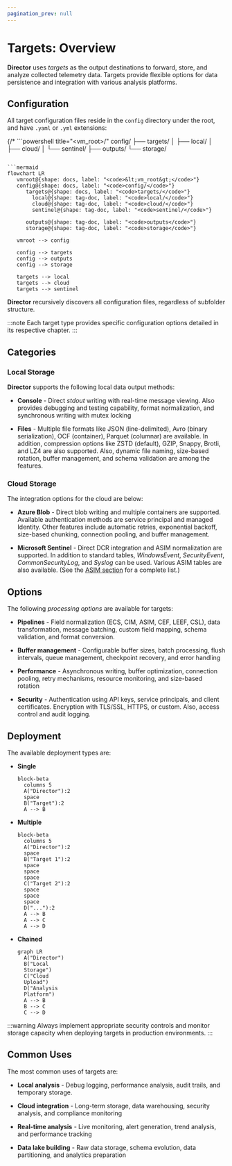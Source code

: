 ```yaml
---
pagination_prev: null
---
```


# Targets: Overview

**Director** uses _targets_ as the output destinations to forward, store, and analyze collected telemetry data. Targets provide flexible options for data persistence and integration with various analysis platforms.

## Configuration

All target configuration files reside in the `config` directory under the root, and have `.yaml` or `.yml` extensions:

{/* ```powershell title="<vm_root>/"
config/
├── targets/
│   ├── local/
│   ├── cloud/
│   └── sentinel/
├── outputs/
└── storage/
``` */}

```mermaid
flowchart LR
   vmroot@{shape: docs, label: "<code>&lt;vm_root&gt;</code>"}
   config@{shape: docs, label: "<code>config/</code>"}
      targets@{shape: docs, label: "<code>targets/</code>"}
        local@{shape: tag-doc, label: "<code>local/</code>"}
        cloud@{shape: tag-doc, label: "<code>cloud/</code>"}
        sentinel@{shape: tag-doc, label: "<code>sentinel/</code>"}

      outputs@{shape: tag-doc, label: "<code>outputs</code>"}
      storage@{shape: tag-doc, label: "<code>storage</code>"}

   vmroot --> config

   config --> targets
   config --> outputs
   config --> storage

   targets --> local
   targets --> cloud
   targets --> sentinel
```

**Director** recursively discovers all configuration files, regardless of subfolder structure.

:::note
Each target type provides specific configuration options detailed in its respective chapter.
:::

## Categories

### Local Storage

**Director** supports the following local data output methods:

* **Console** - Direct _stdout_ writing with real-time message viewing. Also provides debugging and testing capability, format normalization, and synchronous writing with mutex locking

* **Files** - Multiple file formats like JSON (line-delimited), Avro (binary serialization), OCF (container), Parquet (columnar) are available. In addition, compression options like ZSTD (default), GZIP, Snappy, Brotli, and LZ4 are also supported. Also, dynamic file naming, size-based rotation, buffer management, and schema validation are among the features.

### Cloud Storage

The integration options for the cloud are below:

* **Azure Blob** - Direct blob writing and multiple containers are supported. Available authentication methods are service principal and managed Identity. Other features include automatic retries, exponential backoff, size-based chunking, connection pooling, and buffer management.

* **Microsoft Sentinel** - Direct DCR integration and ASIM normalization are supported. In addition to standard tables, _WindowsEvent_, _SecurityEvent_, _CommonSecurityLog_, and _Syslog_ can be used. Various ASIM tables are also available. (See the [ASIM section](/docs/reference.mdx#asim) for a complete list.)

## Options

The following _processing options_ are available for targets:

* **Pipelines** - Field normalization (ECS, CIM, ASIM, CEF, LEEF, CSL), data transformation, message batching, custom field mapping, schema validation, and format conversion.

* **Buffer management** - Configurable buffer sizes, batch processing, flush intervals, queue management, checkpoint recovery, and error handling

* **Performance** - Asynchronous writing, buffer optimization, connection pooling, retry mechanisms, resource monitoring, and size-based rotation

* **Security** - Authentication using API keys, service principals, and client certificates. Encryption with TLS/SSL, HTTPS, or custom. Also, access control and audit logging.

## Deployment

The available deployment types are:

* **Single**

  ```mermaid
  block-beta
    columns 5
    A("Director"):2
    space
    B("Target"):2
    A --> B
  ```

* **Multiple**

  ```mermaid
  block-beta
    columns 5
    A("Director"):2
    space
    B("Target 1"):2
    space
    space
    space
    C("Target 2"):2
    space
    space
    space
    D("..."):2
    A --> B
    A --> C
    A --> D
  ```

* **Chained**

  ```mermaid
  graph LR
    A("Director")
    B("Local
    Storage")
    C("Cloud
    Upload")
    D("Analysis
    Platform")
    A --> B
    B --> C
    C --> D
  ```

:::warning
Always implement appropriate security controls and monitor storage capacity when deploying targets in production environments.
:::

## Common Uses

The most common uses of targets are:

* **Local analysis** - Debug logging, performance analysis, audit trails, and temporary storage.

* **Cloud integration** - Long-term storage, data warehousing, security analysis, and compliance monitoring

* **Real-time analysis** - Live monitoring, alert generation, trend analysis, and performance tracking

* **Data lake building** - Raw data storage, schema evolution, data partitioning, and analytics preparation
